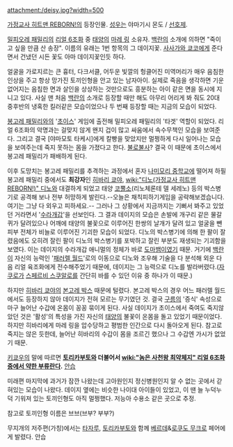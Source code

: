 attachment:/deisy.jpg?width=500

[[가정교사 히트맨 REBORN!]]의 등장인물. [[성우]]는 야마기시 몬도 / [[선호제]].

[[밀피오레 패밀리]]의 [[리얼 6조화]] 중 [[태양]]의 [[마레 링]] 소유자. [[백란]]의 소개에 의하면  "죽이고 싶을 만큼 산 송장".
이름의 유래는 1번 항목의 그 데이지꽃. [[사사가와 쿄코]]에게 준다면서 건냈던 시든 꽃도 아마 데이지꽃인듯 하다.

얼굴을 가로지르는 큰 흉터, 다크서클, 어두운 빛깔의 헝클어진 미역머리가 매우 음침한 인상을 주고 항상 망가진 토끼인형을 안고 있는 남자아이. 실제로 죽음을 생각하면 기운 없어지는 음침한 면과 살인을 상상하는 것만으로도 흥분하는 아이 같은 면을 동시에 지니고 있다. 사실 맨 처음 [[백란]]의 소개로 등장할 때만 해도 아무리 어리게 봐 줘도 20대 중후반의 냉혹한 킬러같은 모습이었으나 두 번째 등장할 때는 지금의 모습이 되었다.

[[봉고레 패밀리]]와의 '[[초이스]]' 게임에 출전해 밀피오레 패밀리의 '타겟' 역할이 되었다. 리얼 6조화의 악명과는 걸맞지 않게 왠지 겁이 많고 싸움에서 속수무책인 모습을 보여준다. 그리고 결국 [야마모토 타케시]에게 칼빵을 맞았지만 멀쩡하게 다시 일어나는 모습을 보여주는데 죽지 못하는 몸을 가졌다고 한다. [[불로불사]]? 결국 이 때문에 초이스에서 봉고레 패밀리가 패배하게 된다.

이후 도망치는 봉고레 패밀리를 추격하는 과정에서 혼자 [[나미모리 중학교]]에 떨어져 하필 봉고레 패밀리 중에서도 '''최강자'''인 [[히바리 쿄야]], [[wiki:"디노(가정교사 히트맨 REBORN!)" 디노]]와 대결하게 되었고 태양 [[코뿔소]](리노체론테 델 세레노) 등의 박스병기로 공격해 보나 전부 허망하게 발린다.--오늘은 채칙피하기게임을 공략해보겠습니다. 여기는 그냥 다 외우고 피하세요.-- 그러나 그 상황에서 지금까지는 기뻐서 봐주고 있었던 거라면서 '[[수라개갑]]'을 선보인다. 그 결과 데이지의 모습은 손발에 개구리 같은 물갈퀴가 달려있으나 어깨에 태양의 불꽃으로 이루어진 한쌍의 날개가 달려 있고 얼굴을 뺀 피부 전체가 비늘로 이루어진 기괴한 모습이 되었다. 디노의 박스병기에 의해 한 팔이 잘렸음에도 오히려 잘린 팔이 디노의 박스병기를 포박하고 잘린 부분도 재생되는 기괴함을 보였다. 이는 데이지의 수라개갑 애니멀의 정체가 바로 [[도마뱀]]이였기 때문.
거기에 [[백란]]이 자신의 능력인 '[[패러렐 월드]]'로의 이동으로 디노와 조우해 기술을 다 분석해 외운 다음 리얼 육조화에게 전수해주었기 때문에, 데이지는 그 능력으로 디노를 발라버렸다.([[자쿠로]]가 [[스페르비 스쿠알로]]를 간단히 바를 수 있던 이유 중 하나가 이 때문.)

하지만 [[히바리 쿄야]]의 [[본고레 박스]] 때문에 털렸다. 본고레 박스의 경우 어느 패러렐 월드에서도 등장하지 않아 데이지가 전혀 모르는 무기였던 것. 결국 [[구름]]의 '증식' 속성으로 마구 늘어난 수갑에 온몸이 꽁꽁 묶이게 된다.
사실 데이지가 초이스에서 죽여도 죽지않았던 것은 '활성'의 특성을 가진 자신의 [[태양]]의 불꽃이 온몸을 돌고 있었기 때문이었다. 하지만 히바리에게 마레 링을 압수당하고 평범한 인간으로 다시 돌아오게 된다.
참고로 죽지는 않은 듯한데, 늘어난 히바리의 수갑이 몸을 조르긴 했으나 그 수갑엔 가시가 없었기 때문.

[[키쿄우]]의 말에 따르면 '''[[토리카부토]]와 더불어서 [[wiki:"놈은 사천왕 최약체지" 리얼 6조화중에서 약한 부류]]란다.''' [[안습]]

미래편 마지막에 과거가 잠깐 나왔는데 고아원인지 정신병원인지 알 수 없는 곳에서 갇혀있는 모습이 나왔다. 데이지 옆에는 비슷한 나이대 아이들이 있었고, 이 땐 늘 누덕누덕 기워져 있는 토끼인형도 아직 멀쩡했다. 저능아 수용소 같은 곳으로 추정.

참고로 토끼인형 이름은 브브(브부? 부부?)

무지개의 저주편(가칭)에서는 [[타자루]], [[토리카부토]]와 함께 [[베르데]]&[[로쿠도 무크로]] 페어에게 발렸다. 안습
